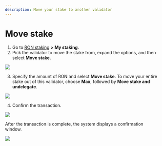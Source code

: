 ```yaml
---
description: Move your stake to another validator
---
```



# Move stake

1. Go to [RON staking](https://app.roninchain.com/staking) **> My staking**.
2. Pick the validator to move the stake from, expand the options, and then select **Move stake**. 

<img src={stepOne} width={1440} />

3. Specify the amount of RON and select **Move stake**. To move your entire stake out of this validator, choose **Max**, followed by **Move stake and undelegate**.

<img src={stepTwo} width={400} />

4. Confirm the transaction.

<img src={stepThree} width={400} />

After the transaction is complete, the system displays a confirmation window.

<img src={transactionSuccess} width={400} />
